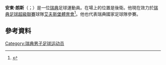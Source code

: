 {{expand|time=2015-06-04T15:39:50+00:00}}
{{refimprove|time=2015-06-04T15:39:50+00:00}}
'''安東·朗斯'''（{{lang-sv|Anton Lans}}；{{bd|1991年|4月17日}}）是一位[[瑞典|瑞典]]足球運動員。在場上的位置是後衛。他現在效力於[[瑞典足球超級聯賽|瑞典足球超級聯賽]]球隊[[艾夫斯堡體育會|艾夫斯堡體育會]]<ref>{{cite web|title=Anton Lans|url=http://svenskfotboll.se/superettan/person/?playerid=6851|publisher=Svenskfotboll|accessdate=10 November 2012|archive-date=2016-03-04|archive-url=https://web.archive.org/web/20160304221028/http://svenskfotboll.se/superettan/person/?playerid=6851|dead-url=no}}</ref>。他也代表瑞典國家足球隊參賽。
==參考資料==
{{Reflist}}

{{DEFAULTSORT: Lans, Anton}}
[[Category:瑞典男子足球运动员|Category:瑞典男子足球运动员]]